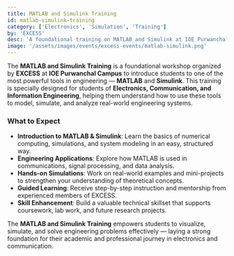 ```yaml
---
title: MATLAB and Simulink Training
id: matlab-simulink-training
category: ['Electronics', 'Simulation', 'Training']
by: 'EXCESS'
desc: 'A foundational training on MATLAB and Simulink at IOE Purwanchal Campus, guiding students to apply simulation tools in real engineering applications.'
image: '/assets/images/events/excess-events/matlab-simulink.png'
---
```


The **MATLAB and Simulink Training** is a foundational workshop organized by **EXCESS** at **IOE Purwanchal Campus** to introduce students to one of the most powerful tools in engineering — **MATLAB** and **Simulink**. This training is specially designed for students of **Electronics, Communication, and Information Engineering**, helping them understand how to use these tools to model, simulate, and analyze real-world engineering systems.

### What to Expect

- **Introduction to MATLAB & Simulink**: Learn the basics of numerical computing, simulations, and system modeling in an easy, structured way.
- **Engineering Applications**: Explore how MATLAB is used in communications, signal processing, and data analysis.
- **Hands-on Simulations**: Work on real-world examples and mini-projects to strengthen your understanding of theoretical concepts.
- **Guided Learning**: Receive step-by-step instruction and mentorship from experienced members of EXCESS.
- **Skill Enhancement**: Build a valuable technical skillset that supports coursework, lab work, and future research projects.

The **MATLAB and Simulink Training** empowers students to visualize, simulate, and solve engineering problems effectively — laying a strong foundation for their academic and professional journey in electronics and communication.
